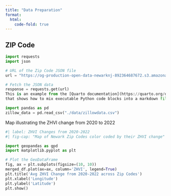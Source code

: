 ```yaml
---
title: "Data Preparation"
format:
  html:
    code-fold: true
---
```

## ZIP Code

```python
import requests
import json

# URL of the Zip Code JSON file
url = "https://og-production-open-data-newarknj-892364687672.s3.amazonaws.com/resources/e801054d-2392-4413-af40-042e9bc986b9/njzctapolygon.geojson?Content-Type=application%2Fjson&X-Amz-Algorithm=AWS4-HMAC-SHA256&X-Amz-Credential=AKIAJJIENTAPKHZMIPXQ%2F20240515%2Fus-east-1%2Fs3%2Faws4_request&X-Amz-Date=20240515T045045Z&X-Amz-Expires=3600&X-Amz-SignedHeaders=host&X-Amz-Signature=f905d5c756751b7a2b8eb871f028ee3fddc6af4c1ca3688902e44b08008b3f53"

# Fetch the JSON data
response = requests.get(url)
This is an example from the [Quarto documentation](https://quarto.org/docs/computations/python.html)
that shows how to mix executable Python code blocks into a markdown file in a "Quarto markdown" `.qmd` file.
```

```python
import pandas as pd
zillow_data = pd.read_csv("./data/zillowdata.csv")
```

Map illustrating the ZHVI change from 2020 to 2022
```python
#| label: ZHVI Changes from 2020-2022 
#| fig-cap: "Map of Newark Zip Codes color coded by their ZHVI change"

import geopandas as gpd
import matplotlib.pyplot as plt

# Plot the GeoDataFrame
fig, ax = plt.subplots(figsize=(10, 10))
merged_df.plot(ax=ax, column='ZHVI', legend=True)
plt.title('Avg ZHVI Change from 2020-2022 across Zip Codes')
plt.xlabel('Longitude')
plt.ylabel('Latitude')
plt.show()
```